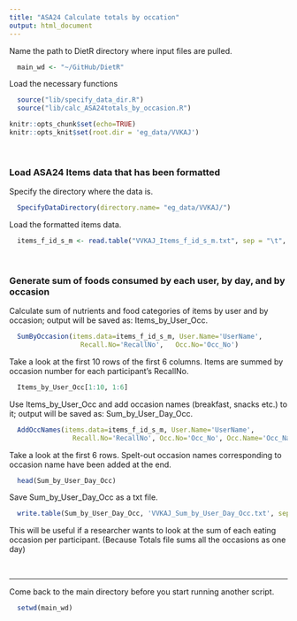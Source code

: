 ```yaml
---
title: "ASA24 Calculate totals by occation"
output: html_document
---
```


Name the path to DietR directory where input files are pulled.
```r
  main_wd <- "~/GitHub/DietR"
```

Load the necessary functions
```r
  source("lib/specify_data_dir.R")
  source("lib/calc_ASA24totals_by_occasion.R")
```

```r
knitr::opts_chunk$set(echo=TRUE)
knitr::opts_knit$set(root.dir = 'eg_data/VVKAJ')
```

<br>

### Load ASA24 Items data that has been formatted

Specify the directory where the data is.
```r
  SpecifyDataDirectory(directory.name= "eg_data/VVKAJ/")
```
<!-- [NOTE] SpecifyDataDirectory function is not executed by R markdown, but just showing  -->
<!--  the code so that this tutorial will have the same code as the R script.  -->

Load the formatted items data.
```r
  items_f_id_s_m <- read.table("VVKAJ_Items_f_id_s_m.txt", sep = "\t", header=T)
```

<br>

### Generate sum of foods consumed by each user, by day, and by occasion

Calculate sum of nutrients and food categories of items by user and by occasion; output will be saved as: Items_by_User_Occ.
```r
  SumByOccasion(items.data=items_f_id_s_m, User.Name='UserName', 
                  Recall.No='RecallNo',   Occ.No='Occ_No')
```

Take a look at the first 10 rows of the first 6 columns.
Items are summed by occasion number for each participant's RecallNo. 
```r
  Items_by_User_Occ[1:10, 1:6]
```

Use Items_by_User_Occ and add occasion names (breakfast, snacks etc.) to it; output will be saved as: Sum_by_User_Day_Occ.
```r
  AddOccNames(items.data=items_f_id_s_m, User.Name='UserName', 
                Recall.No='RecallNo', Occ.No='Occ_No', Occ.Name='Occ_Name'  )
```

Take a look at the first 6 rows. Spelt-out occasion names corresponding to occasion name have been added at the end.
```r
  head(Sum_by_User_Day_Occ)
```

Save Sum_by_User_Day_Occ as a txt file.
```r
  write.table(Sum_by_User_Day_Occ, 'VVKAJ_Sum_by_User_Day_Occ.txt', sep="\t", row.names=F, quote=F)
```

This will be useful if a researcher wants to look at the sum of each eating occasion 
per participant. (Because Totals file sums all the occasions as one day)

<br>

---
  
Come back to the main directory before you start running another script.
```r
  setwd(main_wd)
```
  



